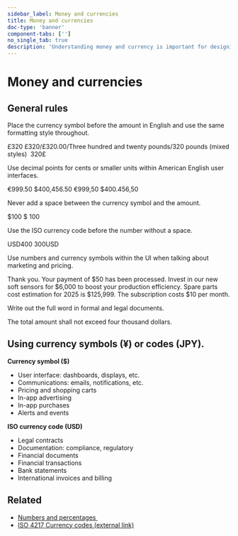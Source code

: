 ```yaml
---
sidebar_label: Money and currencies
title: Money and currencies
doc-type: 'banner'
component-tabs: ['']
no_single_tab: true
description: 'Understanding money and currency is important for designing user interfaces that facilitate financial transactions, licensing, display prices, and manage currency conversions. This requires attention to details like currency symbols, formatting standards, and localization to ensure precision and user-friendliness. '
---
```



# Money and currencies

## General rules  

Place the currency symbol before the amount in English and use the same formatting style throughout. 

<DoAndDont>
  <DoAndDont.Do>
    <DoAndDont.Item>£320</DoAndDont.Item>
  </DoAndDont.Do>
  <DoAndDont.Dont>
    <DoAndDont.Item>£320/£320.00/Three hundred and twenty pounds/320 pounds (mixed styles) </DoAndDont.Item>
	<DoAndDont.Item>320£</DoAndDont.Item>
  </DoAndDont.Dont>
</DoAndDont>

Use decimal points for cents or smaller units within American English user interfaces. 

<DoAndDont>
  <DoAndDont.Do>
    <DoAndDont.Item>€999.50</DoAndDont.Item>
    <DoAndDont.Item>$400,456.50</DoAndDont.Item>
  </DoAndDont.Do>
  <DoAndDont.Dont>
    <DoAndDont.Item>€999,50</DoAndDont.Item>
	<DoAndDont.Item>$400.456,50 </DoAndDont.Item>
  </DoAndDont.Dont>
</DoAndDont>

Never add a space between the currency symbol and the amount. 

<DoAndDont>
  <DoAndDont.Do>
    <DoAndDont.Item>$100</DoAndDont.Item>
  </DoAndDont.Do>
  <DoAndDont.Dont>
    <DoAndDont.Item>$ 100</DoAndDont.Item>
  </DoAndDont.Dont>
</DoAndDont>

Use the ISO currency code before the number without a space.  

<DoAndDont>
  <DoAndDont.Do>
    <DoAndDont.Item>USD400</DoAndDont.Item>
  </DoAndDont.Do>
  <DoAndDont.Dont>
    <DoAndDont.Item>300USD</DoAndDont.Item>
  </DoAndDont.Dont>
</DoAndDont>

Use numbers and currency symbols within the UI when talking about marketing and pricing.  

<DoAndDont>
  <DoAndDont.Do>
    <DoAndDont.Item>Thank you. Your payment of $50 has been processed.</DoAndDont.Item>
    <DoAndDont.Item>Invest in our new soft sensors for $6,000 to boost your production efficiency.</DoAndDont.Item>
	<DoAndDont.Item>Spare parts cost estimation for 2025 is $125,999.</DoAndDont.Item>
	<DoAndDont.Item>The subscription costs $10 per month.</DoAndDont.Item>
  </DoAndDont.Do>
</DoAndDont>

Write out the full word in formal and legal documents. 

<DoAndDont>
  <DoAndDont.Do>
    <DoAndDont.Item>The total amount shall not exceed four thousand dollars.</DoAndDont.Item>
  </DoAndDont.Do>
</DoAndDont>

## Using currency symbols (¥) or codes (JPY). 

**Currency symbol ($)**
- User interface: dashboards, displays, etc.
- Communications: emails, notifications, etc.
- Pricing and shopping carts
- In-app advertising
- In-app purchases
- Alerts and events

**ISO currency code (USD)**
- Legal contracts
- Documentation: compliance, regulatory
- Financial documents
- Financial transactions
- Bank statements
- International invoices and billing

## Related  

- [Numbers and percentages ](numbers.mdx)
- [ISO 4217 Currency codes (external link)](https://www.iso.org/iso-4217-currency-codes.html)